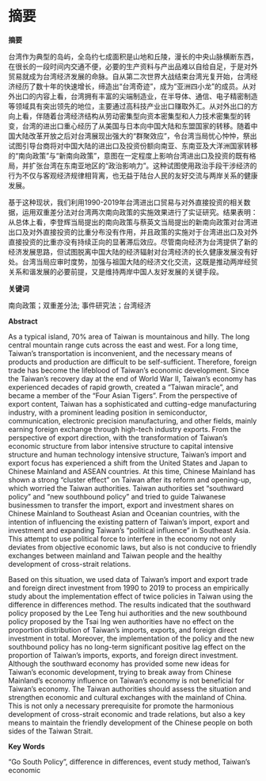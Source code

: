 \newpage

# 摘要

**摘要**

台湾作为典型的岛屿，全岛约七成面积是山地和丘陵，漫长的中央山脉横断东西，在很长的一段时间内交通不便，必要的生产资料与产出品难以自给自足，于是对外贸易就成为台湾经济发展的命脉。自从第二次世界大战结束台湾光复开始，台湾经济经历了数十年的快速增长，缔造出“台湾奇迹”，成为“亚洲四小龙”的成员。从对外出口的内容上看，台湾拥有丰富的尖端制造业，在半导体、通信、电子精密制造等领域具有突出领先的地位，主要通过高科技产业出口赚取外汇。从对外出口的方向上看，伴随着台湾经济结构从劳动密集型向资本密集型和人力技术密集型的转变，台湾的进出口重心经历了从美国与日本向中国大陆和东盟国家的转移。随着中国大陆改革开放之后对台湾展现出强大的“群聚效应”，令台湾当局忧心忡忡，祭出试图引导台商将对中国大陆的进出口及投资份额向南亚、东南亚及大洋洲国家转移的“南向政策”与“新南向政策”，意图在一定程度上影响台湾进出口及投资的既有格局，并扩张台湾在东南亚地区的“政治影响力”。这种试图使用政治手段干涉经济的行为不仅与客观经济规律相背离，也无益于陆台人民的友好交流与两岸关系的健康发展。

基于这种现状，我们利用1990-2019年台湾进出口贸易与对外直接投资的相关数据，运用双重差分法对台湾两次南向政策的实施效果进行了实证研究。结果表明：从总体上看，李登辉当局提出的南向政策与蔡英文当局提出的新南向政策对台湾进出口及对外直接投资的比重分布没有作用，并且政策的实施对于台湾进出口及对外直接投资的比重亦没有持续正向的显著滞后效应。尽管南向经济为台湾提供了新的经济发展思路，但试图脱离中国大陆的经济辐射对台湾经济的长久健康发展没有好处。台湾当局应审时度势，加强与祖国大陆的经济文化交流，这既是推动两岸经贸关系和谐发展的必要前提，又是维持两岸中国人友好发展的关键手段。

**关键词**

南向政策；双重差分法; 事件研究法；台湾经济

\newpage

**Abstract**

As a typical island, 70% area of Taiwan is mountainous and hilly. The long central mountain range cuts across the east and west. For a long time, Taiwan's transportation is inconvenient, and the necessary means of products and production are difficult to be self-sufficient. Therefore, foreign trade has become the lifeblood of Taiwan's economic development. Since the Taiwan's recovery day at the end of World War II, Taiwan's economy has experienced decades of rapid growth, created a "Taiwan miracle", and became a member of the "Four Asian Tigers". From the perspective of export content, Taiwan has a sophisticated and cutting-edge manufacturing industry, with a prominent leading position in semiconductor, communication, electronic precision manufacturing, and other fields, mainly earning foreign exchange through high-tech industry exports. From the perspective of export direction, with the transformation of Taiwan's economic structure from labor intensive structure to capital intensive structure and human technology intensive structure, Taiwan's import and export focus has experienced a shift from the United States and Japan to Chinese Mainland and ASEAN countries. At this time, Chinese Mainland has shown a strong "cluster effect" on Taiwan after its reform and opening-up, which worried the Taiwan authorities. Taiwan authorities set "southward policy" and "new southbound policy" and tried to guide Taiwanese businessmen to transfer the import, export and investment shares on Chinese Mainland to Southeast Asian and Oceanian countries, with the intention of influencing the existing pattern of Taiwan's import, export and investment  and expanding Taiwan's "political influence" in Southeast Asia. This attempt to use political force to interfere in the economy not only deviates from objective economic laws, but also is not conducive to friendly exchanges between mainland and Taiwan people and the healthy development of cross-strait relations.

Based on this situation, we used data of Taiwan's import and export trade and foreign direct investment from 1990 to 2019 to process an empirically study about the implementation effect of twice policies in Taiwan using the difference in differences method. The results indicated that the southward policy proposed by the Lee Teng hui authorities and the new southbound policy proposed by the Tsai Ing wen authorities have no effect on the proportion distribution of Taiwan's imports, exports, and foreign direct investment in total. Moreover, the implementation of the  policy and the new southbound policy has no long-term significant positive lag effect on the proportion of Taiwan's imports, exports, and foreign direct investment. Although the southward economy has provided some new ideas for Taiwan's economic development, trying to break away from Chinese Mainland's economy influence on Taiwan's economy is not beneficial for Taiwan's economy. The Taiwan authorities should assess the situation and strengthen economic and cultural exchanges with the mainland of China. This is not only a necessary prerequisite for promote the harmonious development of cross-strait economic and trade relations, but also a key means to maintain the friendly development of the Chinese people on both sides of the Taiwan Strait.

**Key Words**

"Go South Policy", difference in differences, event study method, Taiwan's economic
